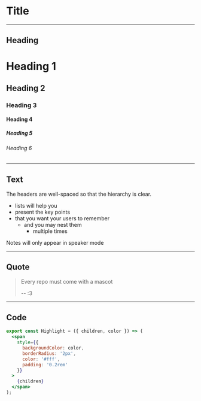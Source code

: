 

# Title

---

## Heading

# Heading 1

## Heading 2

### Heading 3

#### Heading 4

##### Heading 5

###### Heading 6

---

## Text

The headers are well-spaced so that the hierarchy is clear.

- lists will help you
- present the key points
- that you want your users to remember
  - and you may nest them
    - multiple times

<Notes>

Notes will only appear in speaker mode

</Notes>

---

## Quote

> Every repo must come with a mascot
>
> -- :3

---

## Code

```jsx
export const Highlight = ({ children, color }) => (
  <span
    style={{
      backgroundColor: color,
      borderRadius: '2px',
      color: '#fff',
      padding: '0.2rem'
    }}
  >
    {children}
  </span>
);
```

